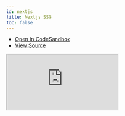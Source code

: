 ```yaml
---
id: nextjs
title: Nextjs SSG
toc: false
---
```


- [Open in CodeSandbox](https://codesandbox.io/s/github/tannerlinsley/react-query/tree/v3/examples/nextjs)
- [View Source](https://github.com/tannerlinsley/react-query/tree/v3/examples/nextjs)

<iframe
  src="https://codesandbox.io/embed/github/tannerlinsley/react-query/tree/v3/examples/nextjs?autoresize=1&fontsize=14&theme=dark"
  title="tannerlinsley/react-query: nextjs"
  sandbox="allow-forms allow-modals allow-popups allow-presentation allow-same-origin allow-scripts"
  style={{
    width: '100%',
    height: '80vh',
    border: '0',
    borderRadius: 8,
    overflow: 'hidden',
    position: 'static',
    zIndex: 0,
  }}
></iframe>
